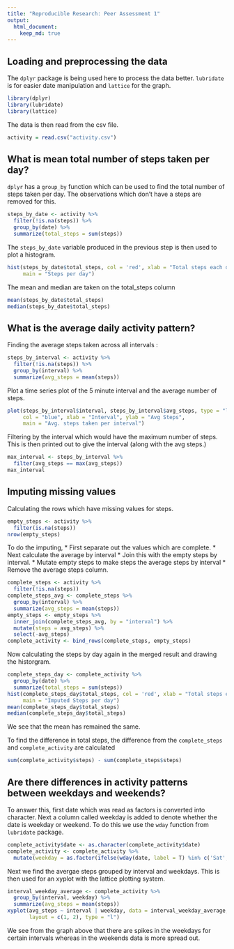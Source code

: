 ```yaml
---
title: "Reproducible Research: Peer Assessment 1"
output: 
  html_document:
    keep_md: true
---
```



## Loading and preprocessing the data
The `dplyr` package is being used here to process the data better. 
`lubridate` is for easier date manipulation and `lattice` for the graph. 
``` r
library(dplyr)
library(lubridate)
library(lattice)
```

The data is then read from the csv file. 
``` r
activity = read.csv("activity.csv")
```


## What is mean total number of steps taken per day?
`dplyr` has a `group_by` function which can be used to find the total number 
of steps taken per day. The observations which don't have a steps are removed
for this. 

``` r
steps_by_date <- activity %>%
  filter(!is.na(steps)) %>%
  group_by(date) %>%
  summarize(total_steps = sum(steps))
```

The `steps_by_date` variable produced in the previous step is then used to 
plot a histogram. 

``` r
hist(steps_by_date$total_steps, col = 'red', xlab = "Total steps each day", 
     main = "Steps per day")
```

The mean and median are taken on the total_steps column
``` r
mean(steps_by_date$total_steps)
median(steps_by_date$total_steps)
```

## What is the average daily activity pattern?
Finding the average steps taken across all intervals :

``` r
steps_by_interval <- activity %>%
  filter(!is.na(steps)) %>%
  group_by(interval) %>%
  summarize(avg_steps = mean(steps))
```

Plot a time series plot of the 5 minute interval and the average number of steps.


```r
plot(steps_by_interval$interval, steps_by_interval$avg_steps, type = "l",
     col = "blue", xlab = "Interval", ylab = "Avg Steps", 
     main = "Avg. steps taken per interval")
```

Filtering by the interval which would have the maximum number of steps. 
This is then printed out to give the interval (along with the avg steps.)
``` r
max_interval <- steps_by_interval %>%
  filter(avg_steps == max(avg_steps))
max_interval
```

## Imputing missing values
Calculating the rows which have missing values for steps.

``` r
empty_steps <- activity %>%
  filter(is.na(steps))
nrow(empty_steps)
```

To do the imputing, 
* First separate out the values which are complete.
* Next calculate the average by interval
* Join this with the empty steps by interval. 
* Mutate empty steps to make steps the average steps by interval
* Remove the average steps column. 

``` r
complete_steps <- activity %>%
  filter(!is.na(steps))
complete_steps_avg <- complete_steps %>%
  group_by(interval) %>%
  summarize(avg_steps = mean(steps))
empty_steps <- empty_steps %>%
  inner_join(complete_steps_avg, by = "interval") %>%
  mutate(steps = avg_steps) %>%
  select(-avg_steps)
complete_activity <- bind_rows(complete_steps, empty_steps)
```

Now calculating the steps by day again in the merged result and drawing the 
historgram. 
``` r
complete_steps_day <- complete_activity %>%
  group_by(date) %>%
  summarize(total_steps = sum(steps))
hist(complete_steps_day$total_steps, col = 'red', xlab = "Total steps each day", 
     main = "Imputed Steps per day")
mean(complete_steps_day$total_steps)
median(complete_steps_day$total_steps)
```

We see that the mean has remained the same. 

To find the difference in total steps, the difference from the `complete_steps`
and `complete_activity` are calculated
``` r
sum(complete_activity$steps) - sum(complete_steps$steps)
```

## Are there differences in activity patterns between weekdays and weekends?
To answer this, first date which was read as factors is converted into character.
Next a column called weekday is added to denote whether the date is weekday or weekend.
To do this we use the `wday` function from `lubridate` package. 
```r
complete_activity$date <- as.character(complete_activity$date)
complete_activity <- complete_activity %>%
  mutate(weekday = as.factor(ifelse(wday(date, label = T) %in% c('Sat', 'Sun'), "weekend", "weekday")))
```

Next we find the avergae steps grouped by interval and weekdays. This is then used
for an xyplot with the lattice plotting system. 

``` r
interval_weekday_average <- complete_activity %>%
  group_by(interval, weekday) %>%
  summarize(avg_steps = mean(steps))
xyplot(avg_steps ~ interval | weekday, data = interval_weekday_average, 
       layout = c(1, 2), type = "l")
```

We see from the graph above that there are spikes in the weekdays for certain
intervals whereas in the weekends data is more spread out. 
